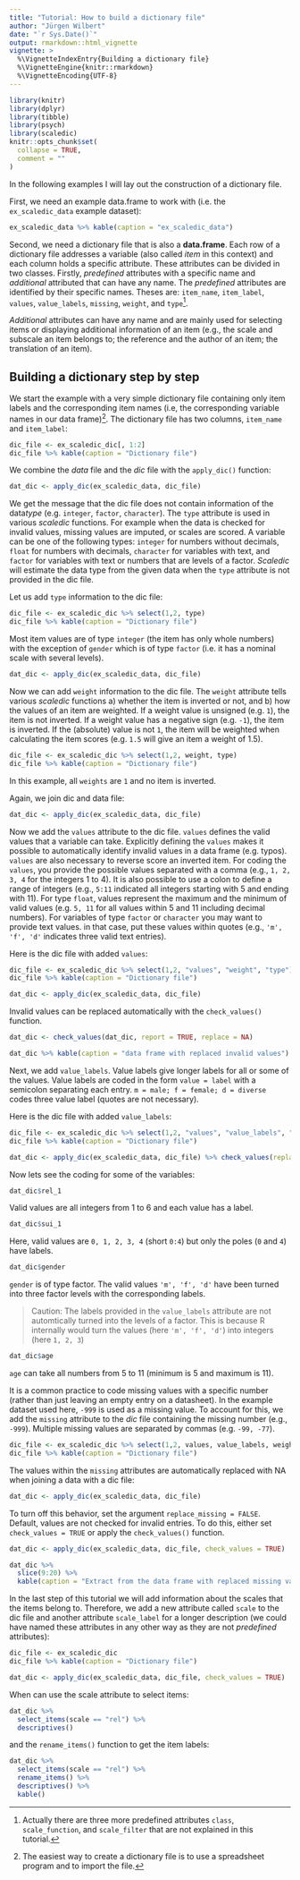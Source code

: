 ```yaml
---
title: "Tutorial: How to build a dictionary file"
author: "Jürgen Wilbert"
date: "`r Sys.Date()`"
output: rmarkdown::html_vignette
vignette: >
  %\VignetteIndexEntry{Building a dictionary file}
  %\VignetteEngine{knitr::rmarkdown}
  %\VignetteEncoding{UTF-8}
---
```


```r
library(knitr)
library(dplyr)
library(tibble)
library(psych)
library(scaledic)
knitr::opts_chunk$set(
  collapse = TRUE,
  comment = ""
)
```

In the following examples I will lay out the construction of a dictionary file.

First, we need an example data.frame to work with (i.e. the `ex_scaledic_data` example dataset):

```r
ex_scaledic_data %>% kable(caption = "ex_scaledic_data")
```

Second, we need a dictionary file that is also a **data.frame**. Each row of a dictionary file addresses a variable (also called *item* in this context) and each column holds a specific attribute. These attributes can be divided in two classes. Firstly, *predefined* attributes with a specific name and *additional* attributed that can have any name. The *predefined* attributes are identified by their specific names. Theses are: `item_name`, `item_label`, `values`, `value_labels`, `missing`, `weight`, and `type`[^1].

[^1]: Actually there are three more predefined attributes `class`, `scale_function`, and `scale_filter` that are not explained in this tutorial.

*Additional* attributes can have any name and are mainly used for selecting items or displaying additional information of an item (e.g., the scale and subscale an item belongs to; the reference and the author of an item; the translation of an item).

## Building a dictionary step by step

We start the example with a very simple dictionary file containing only item labels and the corresponding item names (i.e, the corresponding variable names in our data frame)[^2]. The dictionary file has two columns, `item_name` and `item_label`:

[^2]: The easiest way to create a dictionary file is to use a spreadsheet program and to import the file.

```r
dic_file <- ex_scaledic_dic[, 1:2]
dic_file %>% kable(caption = "Dictionary file")
```

We combine the *data* file and the *dic* file with the `apply_dic()` function:

```r
dat_dic <- apply_dic(ex_scaledic_data, dic_file)
```

We get the message that the dic file does not contain information of the data*type* (e.g. `integer`, `factor`, `character`). The `type` attribute is used in various *scaledic* functions. For example when the data is checked for invalid values, missing values are imputed, or scales are scored. A variable can be one of the following types: `integer` for numbers without decimals, `float` for numbers with decimals, `character` for variables with text, and `factor` for variables with text or numbers that are levels of a factor. 
*Scaledic* will estimate the data type from the given data when the `type` attribute is not provided in the dic file. 

Let us add `type` information to the dic file:

```r
dic_file <- ex_scaledic_dic %>% select(1,2, type)
dic_file %>% kable(caption = "Dictionary file")
```

Most item values are of type `integer` (the item has only whole numbers) with the exception of `gender` which is of type `factor` (i.e. it has a nominal scale with several levels).

```r
dat_dic <- apply_dic(ex_scaledic_data, dic_file)
```

Now we can add `weight` information to the dic file. The `weight` attribute tells various *scaledic* functions a) whether the item is inverted or not, and b) how the values of an item are weighted. If a weight value is unsigned (e.g. `1`), the item is not inverted. If a weight value has a negative sign (e.g. `-1`), the item is inverted. If the (absolute) value is not `1`, the item will be weighted when calculating the item scores (e.g. `1.5` will give an item a weight of 1.5).

```r
dic_file <- ex_scaledic_dic %>% select(1,2, weight, type)
dic_file %>% kable(caption = "Dictionary file")
```

In this example, all `weights` are `1` and no item is inverted. 

Again, we join dic and data file:

```r
dat_dic <- apply_dic(ex_scaledic_data, dic_file)
```

Now we add the `values` attribute to the dic file. `values` defines the valid values that a variable can take. Explicitly defining the `values` makes it possible to automatically identify invalid values in a data frame (e.g. typos). `values` are also necessary to reverse score an inverted item. For coding the `values`, you provide the possible values separated with a comma (e.g., `1, 2, 3, 4` for the integers 1 to 4). It is also possible to use a colon to define a range of integers (e.g., `5:11` indicated all integers starting with 5 and ending with 11). For type `float`, values represent the maximum and the minimum of valid values (e.g. `5, 11` for all values within 5 and 11 including decimal numbers). For variables of type `factor` or `character` you may want to provide text values. in that case, put these values within quotes (e.g., `'m', 'f', 'd'` indicates three valid text entries).

Here is the dic file with added `values`:

```r
dic_file <- ex_scaledic_dic %>% select(1,2, "values", "weight", "type")
dic_file %>% kable(caption = "Dictionary file")
```

```r
dat_dic <- apply_dic(ex_scaledic_data, dic_file)
```

Invalid values can be replaced automatically with the `check_values()` function.

```r
dat_dic <- check_values(dat_dic, report = TRUE, replace = NA) 
```


```r
dat_dic %>% kable(caption = "data frame with replaced invalid values")
```

Next, we add `value_labels`. Value labels give longer labels for all or some of the values. Value labels are coded in the form `value = label` with a semicolon separating each entry. `m = male; f = female; d = diverse` codes three value label (quotes are not necessary).

Here is the dic file with added `value_labels`:

```r
dic_file <- ex_scaledic_dic %>% select(1,2, "values", "value_labels", "weight", "type")
dic_file %>% kable(caption = "Dictionary file")
```

```r
dat_dic <- apply_dic(ex_scaledic_data, dic_file) %>% check_values(replace = NA)
```

Now lets see the coding for some of the variables:

```r
dat_dic$rel_1
```

Valid values are all integers from 1 to 6 and each value has a label.

```r
dat_dic$sui_1
```

Here, valid values are `0, 1, 2, 3, 4` (short `0:4`) but only the poles (`0` and `4`) have labels.

```r
dat_dic$gender
```

`gender` is of type factor. The valid values `'m', 'f', 'd'` have been turned into three factor levels with the corresponding labels. 

> Caution: The labels provided in the `value_labels` attribute are not automtically turned into the levels of a factor. This is because R internally would turn the values (here `'m', 'f', 'd'`) into integers (here `1, 2, 3`)

```r
dat_dic$age
```

`age` can take all numbers from 5 to 11 (minimum is 5 and maximum is 11).

It is a common practice to code missing values with a specific number (rather than just leaving an empty entry on a datasheet). In the example dataset used here, `-999` is used as a missing value. To account for this, we add the `missing` attribute to the *dic* file containing the missing number (e.g., `-999`). Multiple missing values are separated by commas (e.g. `-99, -77`).

```r
dic_file <- ex_scaledic_dic %>% select(1,2, values, value_labels, weight, type, missing)
dic_file %>% kable(caption = "Dictionary file")
```

The values within the `missing` attributes are automatically replaced with NA when joining a data with a dic file: 

```r
dat_dic <- apply_dic(ex_scaledic_data, dic_file)
```

To turn off this behavior, set the argument `replace_missing = FALSE`. Default, values are not checked for invalid entries. To do this, either set `check_values = TRUE` or apply the `check_values()` function.

```r
dat_dic <- apply_dic(ex_scaledic_data, dic_file, check_values = TRUE)
```

```r
dat_dic %>%
  slice(9:20) %>% 
  kable(caption = "Extract from the data frame with replaced missing values and checked values")
```

In the last step of this tutorial we will add information about the scales that the items belong to. Therefore, we add a new attribute called `scale` to the dic file and another attribute `scale_label` for a longer description (we could have named these attributes in any other way as they are not *predefined* attributes):

```r
dic_file <- ex_scaledic_dic
dic_file %>% kable(caption = "Dictionary file")
```

```r
dat_dic <- apply_dic(ex_scaledic_data, dic_file, check_values = TRUE)
```

When can use the scale attribute to select items:

```r
dat_dic %>% 
  select_items(scale == "rel") %>% 
  descriptives()
```

and the `rename_items()` function to get the item labels:

```r
dat_dic %>% 
  select_items(scale == "rel") %>% 
  rename_items() %>%
  descriptives() %>%
  kable()
```
